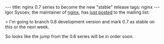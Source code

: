 ---
title: nginx 0.7 series to become the new "stable" release
tags: nginx
---
Igor Sysoev, the maintainer of [[nginx]], has [http://article.gmane.org/gmane.comp.web.nginx.english/12430 just posted] to the mailing list:

> I'm going to branch 0.8 development version and mark 0.7 as stable on this or the next week.

So looks like the jump from the 0.6 series will be in order soon.

